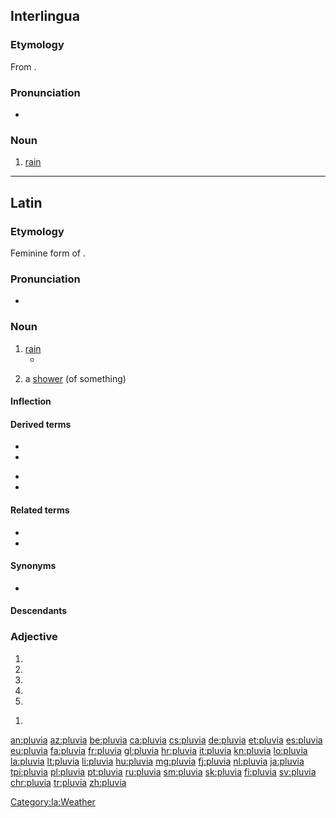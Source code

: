 ==Interlingua==

===Etymology===
From {{etyl|la|ia}} {{m|la|pluvia||rain}}.

===Pronunciation===
* {{IPA|/ˈpluvja/|lang=ia}}

===Noun===
{{ia-noun|s}}

# [[rain]]

----

==Latin==

===Etymology===
Feminine form of {{m|la|pluvius}}.

===Pronunciation===
* {{la-IPA|pluvia}}

===Noun===
{{la-noun|pluvia||pluviae|f|first}}

# [[rain]]
#* {{Q|la|Lucretius|De rerum natura|6|671|quote=tempestātēs '''pluviae'''|trans=tempests of rain}}
# {{qualifier|later}} a [[shower]] (of something)

====Inflection====
{{la-decl-1st|pluvi}}

====Derived terms====
{{top2}}
* {{l|la|pluvialis|pluviālis}}
* {{l|la|pluviaticus|pluviāticus}}
{{mid2}}
* {{l|la|pluviatilis|pluviātilis}}
* {{l|la|pluviosus|pluviōsus}}
{{bottom}}

====Related terms====
* {{l|la|pluvius}}
* {{l|la|pluit}}

====Synonyms====
* {{l|la|imber}}

====Descendants====
{{der-top|Descendants}}
{{etymtree|la|la|pluvia}}
{{der-bottom}}

===Adjective===
{{la-adj-form|pluvia}}

# {{inflection of|pluvius||f|nom|s|lang=la}}
# {{inflection of|pluvius||f|voc|s|lang=la}}
# {{inflection of|pluvius||n|nom|p|lang=la}}
# {{inflection of|pluvius||n|acc|p|lang=la}}
# {{inflection of|pluvius||n|voc|p|lang=la}}

{{la-adj-form|pluviā}}

# {{inflection of|pluvius||f|abl|s|lang=la}}

[[Category:la:Weather]]

[[an:pluvia]]
[[az:pluvia]]
[[be:pluvia]]
[[ca:pluvia]]
[[cs:pluvia]]
[[de:pluvia]]
[[et:pluvia]]
[[es:pluvia]]
[[eu:pluvia]]
[[fa:pluvia]]
[[fr:pluvia]]
[[gl:pluvia]]
[[hr:pluvia]]
[[it:pluvia]]
[[kn:pluvia]]
[[lo:pluvia]]
[[la:pluvia]]
[[lt:pluvia]]
[[li:pluvia]]
[[hu:pluvia]]
[[mg:pluvia]]
[[fj:pluvia]]
[[nl:pluvia]]
[[ja:pluvia]]
[[tpi:pluvia]]
[[pl:pluvia]]
[[pt:pluvia]]
[[ru:pluvia]]
[[sm:pluvia]]
[[sk:pluvia]]
[[fi:pluvia]]
[[sv:pluvia]]
[[chr:pluvia]]
[[tr:pluvia]]
[[zh:pluvia]]